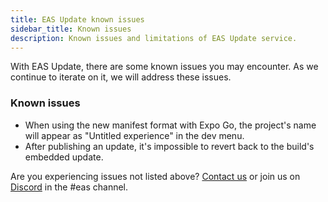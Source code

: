 ```yaml
---
title: EAS Update known issues
sidebar_title: Known issues
description: Known issues and limitations of EAS Update service.
---
```


With EAS Update, there are some known issues you may encounter. As we continue to iterate on it, we will address these issues.

### Known issues

- When using the new manifest format with Expo Go, the project's name will appear as "Untitled experience" in the dev menu.
- After publishing an update, it's impossible to revert back to the build's embedded update.

Are you experiencing issues not listed above? [Contact us](https://expo.dev/contact) or join us on [Discord](https://chat.expo.dev/) in the #eas channel.
